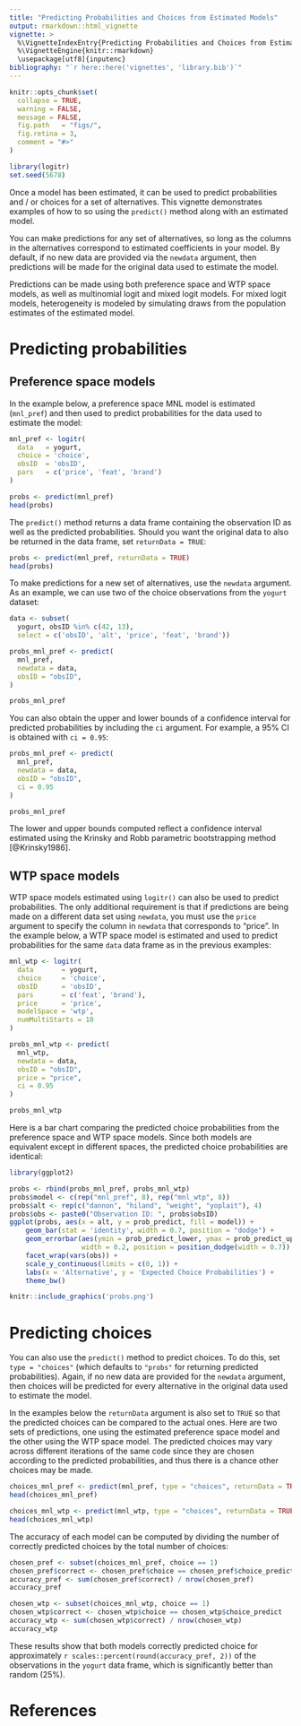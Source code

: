 ```yaml
---
title: "Predicting Probabilities and Choices from Estimated Models"
output: rmarkdown::html_vignette
vignette: >
  %\VignetteIndexEntry{Predicting Probabilities and Choices from Estimated Models}
  %\VignetteEngine{knitr::rmarkdown}
  \usepackage[utf8]{inputenc}
bibliography: "`r here::here('vignettes', 'library.bib')`"
---
```


```r
knitr::opts_chunk$set(
  collapse = TRUE,
  warning = FALSE,
  message = FALSE,
  fig.path   = "figs/",
  fig.retina = 3,
  comment = "#>"
)

library(logitr)
set.seed(5678)
```

Once a model has been estimated, it can be used to predict probabilities and / or choices for a set of alternatives. This vignette demonstrates examples of how to so using the `predict()` method along with an estimated model.

You can make predictions for any set of alternatives, so long as the columns in the alternatives correspond to estimated coefficients in your model. By default, if no new data are provided via the `newdata` argument, then predictions will be made for the original data used to estimate the model.

Predictions can be made using both preference space and WTP space models, as well as multinomial logit and mixed logit models. For mixed logit models, heterogeneity is modeled by simulating draws from the population estimates of the estimated model.

# Predicting probabilities

## Preference space models

In the example below, a preference space MNL model is estimated (`mnl_pref`) and then used to predict probabilities for the data used to estimate the model:

```r
mnl_pref <- logitr(
  data   = yogurt,
  choice = 'choice',
  obsID  = 'obsID',
  pars   = c('price', 'feat', 'brand')
)

probs <- predict(mnl_pref)
head(probs)
```

The `predict()` method returns a data frame containing the observation ID as well as the predicted probabilities. Should you want the original data to also be returned in the data frame, set `returnData = TRUE`:

```r
probs <- predict(mnl_pref, returnData = TRUE)
head(probs)
```

To make predictions for a new set of alternatives, use the `newdata` argument. As an example, we can use two of the choice observations from the `yogurt` dataset:

```r
data <- subset(
  yogurt, obsID %in% c(42, 13),
  select = c('obsID', 'alt', 'price', 'feat', 'brand'))

probs_mnl_pref <- predict(
  mnl_pref,
  newdata = data,
  obsID = "obsID",
)

probs_mnl_pref
```

You can also obtain the upper and lower bounds of a confidence interval for predicted probabilities by including the `ci` argument. For example, a 95% CI is obtained with `ci = 0.95`:

```r
probs_mnl_pref <- predict(
  mnl_pref,
  newdata = data,
  obsID = "obsID",
  ci = 0.95
)

probs_mnl_pref
```

The lower and upper bounds computed reflect a confidence interval estimated using the Krinsky and Robb parametric bootstrapping method [@Krinsky1986].

## WTP space models

WTP space models estimated using `logitr()` can also be used to predict probabilities. The only additional requirement is that if predictions are being made on a different data set using `newdata`, you must use the `price` argument to specify the column in `newdata` that corresponds to "price". In the example below, a WTP space model is estimated and used to predict probabilities for the same `data` data frame as in the previous examples:

```r
mnl_wtp <- logitr(
  data       = yogurt,
  choice     = 'choice',
  obsID      = 'obsID',
  pars       = c('feat', 'brand'),
  price      = 'price',
  modelSpace = 'wtp',
  numMultiStarts = 10
)

probs_mnl_wtp <- predict(
  mnl_wtp,
  newdata = data,
  obsID = "obsID",
  price = "price",
  ci = 0.95
)

probs_mnl_wtp
```

Here is a bar chart comparing the predicted choice probabilities from the preference space and WTP space models. Since both models are equivalent except in different spaces, the predicted choice probabilities are identical:

```r
library(ggplot2)

probs <- rbind(probs_mnl_pref, probs_mnl_wtp)
probs$model <- c(rep("mnl_pref", 8), rep("mnl_wtp", 8))
probs$alt <- rep(c("dannon", "hiland", "weight", "yoplait"), 4)
probs$obs <- paste0("Observation ID: ", probs$obsID)
ggplot(probs, aes(x = alt, y = prob_predict, fill = model)) +
    geom_bar(stat = 'identity', width = 0.7, position = "dodge") +
    geom_errorbar(aes(ymin = prob_predict_lower, ymax = prob_predict_upper),
                  width = 0.2, position = position_dodge(width = 0.7)) +
    facet_wrap(vars(obs)) +
    scale_y_continuous(limits = c(0, 1)) +
    labs(x = 'Alternative', y = 'Expected Choice Probabilities') +
    theme_bw()
```

```r
knitr::include_graphics('probs.png')
```

# Predicting choices

You can also use the `predict()` method to predict choices. To do this, set `type = "choices"` (which defaults to `"probs"` for returning predicted probabilities). Again, if no new data are provided for the `newdata` argument, then choices will be predicted for every alternative in the original data used to estimate the model.

In the examples below the `returnData` argument is also set to `TRUE` so that the predicted choices can be compared to the actual ones. Here are two sets of predictions, one using the estimated preference space model and the other using the WTP space model. The predicted choices may vary across different iterations of the same code since they are chosen according to the predicted probabilities, and thus there is a chance other choices may be made.

```r
choices_mnl_pref <- predict(mnl_pref, type = "choices", returnData = TRUE)
head(choices_mnl_pref)

choices_mnl_wtp <- predict(mnl_wtp, type = "choices", returnData = TRUE)
head(choices_mnl_wtp)
```

The accuracy of each model can be computed by dividing the number of correctly predicted choices by the total number of choices:

```r
chosen_pref <- subset(choices_mnl_pref, choice == 1)
chosen_pref$correct <- chosen_pref$choice == chosen_pref$choice_predict
accuracy_pref <- sum(chosen_pref$correct) / nrow(chosen_pref)
accuracy_pref

chosen_wtp <- subset(choices_mnl_wtp, choice == 1)
chosen_wtp$correct <- chosen_wtp$choice == chosen_wtp$choice_predict
accuracy_wtp <- sum(chosen_wtp$correct) / nrow(chosen_wtp)
accuracy_wtp
```

These results show that both models correctly predicted choice for approximately `r scales::percent(round(accuracy_pref, 2))` of the observations in the `yogurt` data frame, which is significantly better than random (25%).

# References
